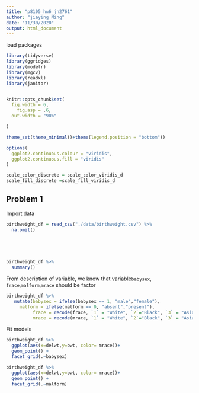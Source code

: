 ```yaml
---
title: "p8105_hw6_jn2761"
author: "jiaying Ning"
date: "11/30/2020"
output: html_document
---
```


load packages
```r
library(tidyverse)
library(ggridges)
library(modelr)
library(mgcv)
library(readxl)
library(janitor)


knitr::opts_chunk$set(
  fig.width = 6,
    fig.asp = .6,
  out.width = "90%"

)

theme_set(theme_minimal()+theme(legend.position = "bottom"))

options(
  ggplot2.continuous.colour = "viridis",
  ggplot2.continuous.fill = "viridis"
)

scale_color_discrete = scale_color_viridis_d
scale_fill_discrete =scale_fill_viridis_d
```

## Problem 1

Import data
```r
birthweight_df = read_csv("./data/birthweight.csv") %>%
  na.omit() 


  
  
```
```r
birthweight_df %>%
  summary()
```

From description of variable, we know that variable`babysex`, `frace`,`malform`,`mrace` should be factor
```r
birthweight_df %>%
   mutate(babysex = ifelse(babysex == 1, "male","female"),
     malform = ifelse(malform == 0, "absent","present"),
          frace = recode(frace, `1` = "White", `2`="Black", `3` = "Asian", `4` = "Puerto Rican", `8` = "Other", `9` = "Unknown"),
          mrace = recode(mrace, `1` = "White", `2`="Black", `3` = "Asian", `4` = "Puerto Rican", `8` = "Other"))
```
Fit models
```r
birthweight_df %>%
  ggplot(aes(x=delwt,y=bwt, color= mrace))+
  geom_point() +
  facet_grid(.~babysex)
```
```r
birthweight_df %>%
  ggplot(aes(x=delwt,y=bwt, color= mrace))+
  geom_point() +
  facet_grid(.~malform)
```


